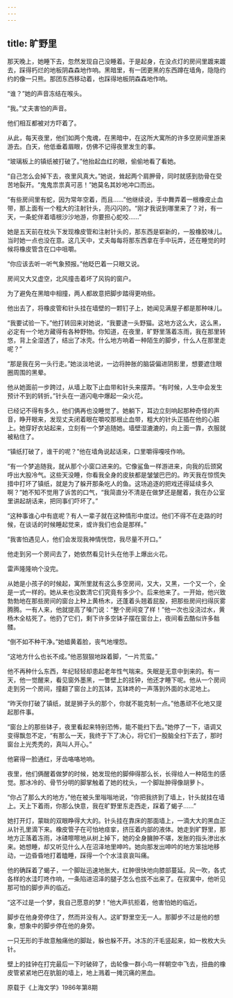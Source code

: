 ```yaml
---
---
---
```

title: 旷野里
---




那天晚上，她睡下去，忽然发现自己没睡着。于是起身，在没点灯的房间里踱来踱去，踩得朽烂的地板阴森森地作响。黑暗里，有一团更黑的东西蹲在墙角，隐隐约约的像一只熊。那团东西移动着，也踩得地板阴森森地作响。

“谁？”她的声音冻结在喉头。

“我。”丈夫害怕的声音。

他们相互都被对方吓着了。

从此，每天夜里，他们如两个鬼魂，在黑暗中，在这所大寓所的许多空房间里游来游去。白天，他低垂着眉眼，仿佛不记得夜里发生的事。

“玻璃板上的镇纸被打破了。”他抬起血红的眼，偷偷地看了看她。

“自己怎么会掉下去，夜里风真大。”她说，耸起两个肩胛骨，同时就感到肋骨在受苦地裂开。“鬼鬼祟祟真可恶！”她莫名其妙地冲口而出。

“有些房间里有蛇，因为常年空着，而且……”他继续说，手中舞弄着一根橡皮止血带，那上面有一个粗大的注射针头，亮闪闪的。“刚才我说到哪里来了？对，有一天，一条蛇伴着墙根沙沙地游，你要担心蛇咬……”

她是五天前在枕头下发现橡皮管和注射针头的，那东西是崭新的，一股橡胶味儿。当时她一点也没在意。这几天中，丈夫每每将那东西拿在手中玩弄，还在睡觉的时候将橡皮管含在口中咀嚼。

“你应该去听一听气象预报。”他眨巴着一只眼又说。

房间又大又虚空，北风撞击着坏了风钩的窗户。

为了避免在黑暗中相撞，两人都故意把脚步踏得更响些。

他出去了，将橡皮管和针头挂在墙壁的一颗钉子上，她闻见满屋子都是那种味儿。

“我要试验一下。”他打转回来对她说，“我要逮一头野猫。这地方这么大，这么黑，必定有一个地方藏得有各种野物。你知道，在夜里，旷野里落着冻雨，我在那里转悠，背上全湿透了，结出了冰壳。什么地方响着一种陌生的脚步，什么人在那里走呢？”

“那是我在另一头行走。”她淡淡地说，一边将肿胀的脑袋偏进阴影里，想要遮住眼圈周围的黑晕。

他从她面前一步跨过，从墙上取下止血带和针头来摆弄。“有时候，人生中会发生预计不到的转折。”针头在一道闪电中爆起一朵火花。

已经记不得有多久，他们俩再也没睡觉了。她躺下，耳边立刻响起那种奇怪的声音，睁开眼来，发现丈夫闭着眼在嚼咬那根止血带，粗大的针头正插在他的心脏上。她穿好衣站起来，立刻有一个梦追随她。墙壁湿漉漉的，向上面一靠，衣服就被粘住了。

“镇纸打破了，谁干的呢？”他在墙角说起话来，口里嚼得嘎吱作响。

“有一个梦追随我，就从那个小窗口进来的。它像鲨鱼一样游进来，向我的后颈窝呼出大股冷气。这些天没睡，你看我全身的皮肤都是皱皱巴巴的。昨天我在惊慌失措中打坏了镇纸，就是为了躲开那条吃人的鱼。这场追逐的把戏还得延续多久啊？”她不知不觉用了诉苦的口气，“我简直分不清是在做梦还是醒着，我在办公室里讲起胡话来，把同事们吓坏了。”

“这种事谁心中有底呢？有人一辈子就在这种情形中度过。他们不得不在走路的时候，在谈话的时候睡起觉来，或许我们也会是那样。”

“我害怕遇见人，他们会发现我神情恍惚，我尽量不开口。”

他走到另一个房间去了，她依然看见针头在他手上爆出火花。

雷声隆隆响个没完。

从她是小孩子的时候起，寓所里就有这么多空房间，又大，又黑，一个又一个，全是一式一样的。她从来也没数清它们究竟有多少个。后来他来了。一开始，他兴致勃勃地在那些房间的窗台上种上黄杨木，还蓬着头翘着屁股，把那些房间扫得灰雾腾腾。一有人来，他就提高了嗓门说：“整个房间变了样！”他一次也没浇过水，黄杨木全枯死了。他扔了它们，剩下许多空钵子摆在窗台上，夜间看去酷似许多骷髅。

“倒不如不种干净。”她蜡黄着脸，丧气地埋怨。

“这地方什么也长不成。”他恶狠狠地跺着脚，“一片荒蛮。”

他不再种什么东西，年纪轻轻却患起老年性气喘来。失眠是无意中到来的。有一天，他一觉醒来，看见窗外墨黑，一瞥壁上的挂钟，他还才睡下呢。他从一个房间走到另一个房间，撞翻了窗台上的瓦钵，瓦钵咚的一声落到外面的水泥地上。

“昨天你打破了镇纸，就是狮子头的那个，你就不能克制一点。”他愚顽不化地又提起那件事。

“窗台上的那些钵子，夜里看起来特别恐怖，能不能扫下去。”她停了一下，语调又变得飘忽不定，“有那么一天，我终于下了决心，将它们一股脑全扫下去了，那时窗台上光秃秃的，真叫人开心。”

他窘得一脸通红，牙齿咯咯地响。

夜里，他们俩醒着做梦的时候，她发现他的脚伸得那么长，长得给人一种陌生的感觉。那冰冷的、骨节分明的脚掌触着了她的枕头，一个脚趾肿得像胡萝卜。

“你占了那么大的地方，”他在被头里嗡嗡地说，“你把我挤到了墙上，针头就挂在墙上。天上下着雨，你那么快意，我在旷野里东走西走，踩着了蝎子……”

她打开灯，蒙眬的双眼睁得大大的。针头挂在靠床的那面墙上，一滴大大的黑血正从针孔里滴下来。橡皮管子在可怕地痉挛，挤压着内部的液体。她走到旷野里，那地方正落着冻雨，冰碴嚓嚓地从树上掉下，她的全身臃肿不堪，发胀的指头渗出水来。她想睡，却又听见什么人在沼泽地里呻吟。她向那发出呻吟的地方笨拙地移动，一边昏昏地打着瞌睡，踩得一个个水洼哀哀叫痛。

他的确踩着了蝎子，一个脚趾迅速地胀大，红肿很快地向膝部蔓延。风一吹，各式各样的水洼叮咚作响，一条陷进沼泽的腿子怎么也拔不出来了。在寂寞中，他听见那可怕的脚步声的临近。

“这不过是一个梦，我自己愿意的梦！”他大声抗拒着，他害怕她的临近。

脚步在他身旁停住了，然而并没有人。这旷野里空无一人。那脚步不过是他的想象，想象中的脚步停在他的身旁。

一只无形的手故意触痛他的脚趾，躲也躲不开。冰冻的汗毛竖起来，如一枚枚大头针。

壁上的挂钟在打完最后一下时破碎了，齿轮像一群小鸟一样朝空中飞去，扭曲的橡皮管紧紧地巴在肮脏的墙上，地上溅着一摊沉痛的黑血。

原载于《上海文学》1986年第8期